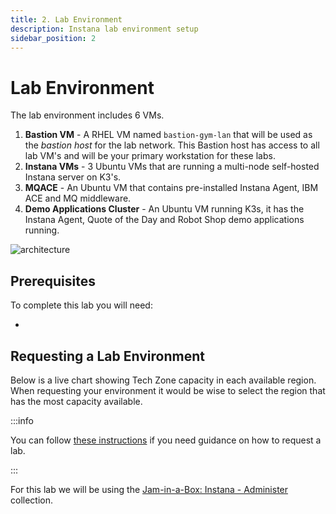 ```yaml
---
title: 2. Lab Environment
description: Instana lab environment setup
sidebar_position: 2
---
```



# Lab Environment

The lab environment includes 6 VMs.

1. **Bastion VM** - A RHEL VM named `bastion-gym-lan` that will be used as the _bastion host_ for the
   lab network. This Bastion host has access to all lab VM's and will be
   your primary workstation for these labs.
2. **Instana VMs** - 3 Ubuntu VMs that are running a multi-node self-hosted Instana server on K3's.
3. **MQACE** - An Ubuntu VM that contains pre-installed Instana Agent, IBM ACE and MQ
   middleware.
4. **Demo Applications Cluster** - An Ubuntu VM running K3s, it has the Instana Agent, Quote of the Day and Robot Shop demo applications running.

![architecture](images/architecture.png)

## Prerequisites

To complete this lab you will need:

- <LicenseInfo />

## Requesting a Lab Environment


Below is a live chart showing Tech Zone capacity in each available region. When
requesting your environment it would be wise to select the region that has the
most capacity available.

<TechZoneStatus />

:::info

You can follow
[these instructions](/waiops-tech-jam/labs/jam-in-a-box/#requesting-a-lab-environment)
if you need guidance on how to request a lab.

:::

For this lab we will be using the
[Jam-in-a-Box: Instana - Administer](https://techzone.ibm.com/my/reservations/create/67f372f65dfdb1d3837cd84b)
collection.
